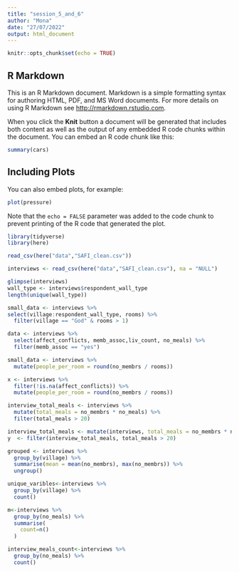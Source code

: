 ```yaml
---
title: "session_5_and_6"
author: "Mona"
date: "27/07/2022"
output: html_document
---
```


```r
knitr::opts_chunk$set(echo = TRUE)
```

## R Markdown

This is an R Markdown document. Markdown is a simple formatting syntax for authoring HTML, PDF, and MS Word documents. For more details on using R Markdown see <http://rmarkdown.rstudio.com>.

When you click the **Knit** button a document will be generated that includes both content as well as the output of any embedded R code chunks within the document. You can embed an R code chunk like this:

```r
summary(cars)
```

## Including Plots

You can also embed plots, for example:

```r
plot(pressure)
```

Note that the `echo = FALSE` parameter was added to the code chunk to prevent printing of the R code that generated the plot.

```r
library(tidyverse)
library(here)

```

```r
read_csv(here("data","SAFI_clean.csv"))

```

```r
interviews <- read_csv(here("data","SAFI_clean.csv"), na = "NULL")


```

```r
glimpse(interviews)
wall_type <- interviews$respondent_wall_type
length(unique(wall_type))


```

```r
small_data <- interviews %>%
select(village:respondent_wall_type, rooms) %>% 
  filter(village == "God" & rooms > 1)  


```

```r
data <- interviews %>% 
  select(affect_conflicts, memb_assoc,liv_count, no_meals) %>% 
  filter(memb_assoc == "yes") 

```

```r
small_data <- interviews %>% 
  mutate(people_per_room = round(no_membrs / rooms))

```

```r
x <- interviews %>% 
  filter(!is.na(affect_conflicts)) %>% 
  mutate(people_per_room = round(no_membrs / rooms))

```

```r
interview_total_meals <- interviews %>% 
  mutate(total_meals = no_membrs * no_meals) %>% 
  filter(total_meals > 20)
```

```r
interview_total_meals <- mutate(interviews, total_meals = no_membrs * no_meals)
y  <- filter(interview_total_meals, total_meals > 20)


```

```r
grouped <- interviews %>% 
  group_by(village) %>% 
  summarise(mean = mean(no_membrs), max(no_membrs)) %>% 
  ungroup()
```

```r
unique_varibles<-interviews %>% 
  group_by(village) %>% 
  count()

```

```r
m<-interviews %>% 
  group_by(no_meals) %>% 
  summarise(
    count=n()
  )
```

```r
interview_meals_count<-interviews %>% 
  group_by(no_meals) %>% 
  count()

```
